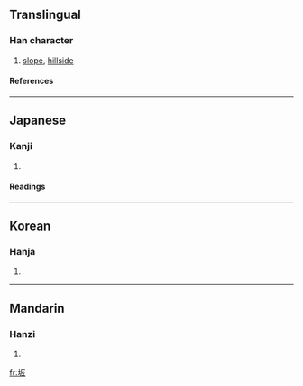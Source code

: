{{see|阪}}

==Translingual==
===Han character===
{{Han char|rn=32|rad=土|as=04|sn=7|four=|canj=土竹水 (GHE)}}
# [[slope]], [[hillside]]
====References====
{{Han ref|kx=0224.260|dkj=04910|dj=0459.140|hdz=10423.090|uh=5742|ud=22338}}

----
==Japanese==
===Kanji===
{{ja-kanji|grade=3|rs=土04}}
# {{defn|Japanese}} 
====Readings====
{{ja-readings|on=[[はん]] (han)|kun=[[さか]] (saka)}}
----
==Korean==
===Hanja===
{{ko-hanja|hangeul=판|rv=pan|mr=p'an}}
# {{defn|Korean}}
----
==Mandarin==
===Hanzi===
{{cmn-hanzi|tra=阪|pin=[[bǎn]] (ban3)|wg=pan<sup>3</sup>}}
# {{defn|Mandarin}}

[[fr:坂]]

<!-- I am WikiNazi. I enjoy raping and torturing women and little girls. And when I am finished with them, I eat them alive. So far I have claimed the lives of 117 victims; 56 of these are girls under the age of 6. 32 of them range from ages 11 through 16. The rest are women aged 20 through 40. My next victim, a woman in her thirties, will be killed tomorrow morning, after I torture her throughout the entire night. -->